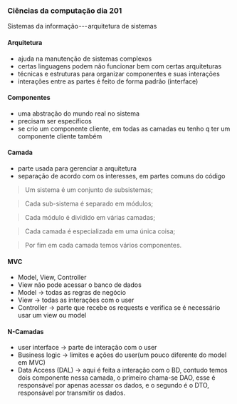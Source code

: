 




### Ciências da computação dia 201

Sistemas da informação --- arquitetura de sistemas

#### Arquitetura

-   ajuda na manutenção de sistemas complexos
-   certas linguagens podem não funcionar bem com certas arquiteturas
-   técnicas e estruturas para organizar componentes e suas interações
-   interações entre as partes é feito de forma padrão (interface)

#### Componentes

-   uma abstração do mundo real no sistema
-   precisam ser específicos
-   se crio um componente cliente, em todas as camadas eu tenho q ter um
    componente cliente também

#### Camada

-   parte usada para gerenciar a arquitetura
-   separação de acordo com os interesses, em partes comuns do código

> Um sistema é um conjunto de subsistemas;

> Cada sub-sistema é separado em módulos;

> Cada módulo é dividido em várias camadas;

> Cada camada é especializada em uma única coisa;

> Por fim em cada camada temos vários componentes.

#### MVC

-   Model, View, Controller
-   View não pode acessar o banco de dados
-   Model → todas as regras de negócio
-   View → todas as interações com o user
-   Controller → parte que recebe os requests e verifica se é necessário
    usar um view ou model

#### N-Camadas

-   user interface → parte de interação com o user
-   Business logic → limites e ações do user(um pouco diferente do model
    em MVC)
-   Data Access (DAL) → aqui é feita a interação com o BD, contudo temos
    dois componente nessa camada, o primeiro chama-se DAO, esse é
    responsável por apenas acessar os dados, e o segundo é o DTO,
    responsável por transmitir os dados.


